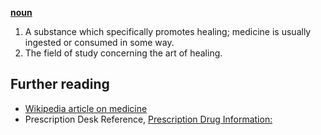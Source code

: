 '''[[noun]]'''

# A substance which specifically promotes healing; medicine is usually ingested or consumed in some way.
# The field of study concerning the art of healing.

== Further reading ==

* [[w:Medicine|Wikipedia article on medicine]]
* Prescription Desk Reference, [http://prescriptiondesk.com Prescription Drug Information:]